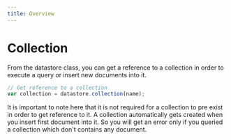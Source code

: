 ```yaml
---
title: Overview
---
```


# Collection

From the datastore class, you can get a reference to a collection in order to execute a query or insert new documents into it.

```js
// Get reference to a collection 
var collection = datastore.collection(name);
```

It is important to note here that it is not required for a collection to pre exist in order to get reference to it. A collection automatically gets created when you insert first document into it. So you will get an error only if you queried a collection which don't contains any document. 

